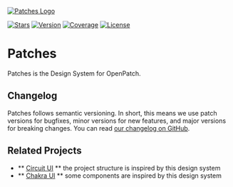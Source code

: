 
<Meta title="Introduction/Welcome" />

[![Patches Logo](/patches_title.svg)](https://github.com/openpatch/patches)

[![Stars](https://img.shields.io/github/stars/openpatch/patches?style=social)](https://github.com/openpatch/patches/) [![Version](https://img.shields.io/npm/v/@openpatch/patches)](https://www.npmjs.com/package/@openpatch/patches) [![Coverage](https://img.shields.io/codecov/c/github/openpatch/patches)](https://codecov.io/gh/openpatch/patches) [![License](https://img.shields.io/github/license/openpatch/patches)](https://github.com/openpatch/patches/blob/main/LICENSE)

# Patches

Patches is the Design System for OpenPatch.

## Changelog

Patches follows semantic versioning. In short, this means we use patch
versions for bugfixes, minor versions for new features, and major versions
for breaking changes. You can read [our changelog on
GitHub](https://github.com/openpatch/patches/releases).

## Related Projects

- ** [Circuit UI](https://github.com/sumup-oss/circuit-ui/) ** the project structure is inspired by this design system
- ** [Chakra UI](https://chakra-ui.com) ** some components are inspired by this design system
